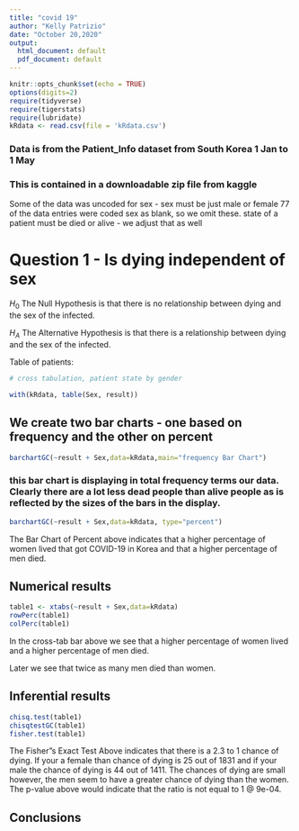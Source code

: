 ```yaml
---
title: "covid 19"
author: "Kelly Patrizio"
date: "October 20,2020"
output:
  html_document: default
  pdf_document: default
---
```


```r
knitr::opts_chunk$set(echo = TRUE)
options(digits=2)
require(tidyverse)
require(tigerstats)
require(lubridate)
kRdata <- read.csv(file = 'kRdata.csv')
```
### Data is from the Patient_Info dataset from South Korea 1 Jan to 1 May 
### This is contained in a downloadable zip file from kaggle

Some of the data was uncoded for sex - sex must be just male or female
77 of the data entries were coded sex  as blank, so we omit these.
state of a patient must be died or alive - we adjust that as well   
  
# Question 1 - Is dying independent of sex
$H_0$ The Null Hypothesis is that there is no relationship between dying and the sex of the infected.  

$H_A$ The Alternative Hypothesis is that there is a relationship between dying and the sex of the infected.  

Table of patients:
```r

# cross tabulation, patient state by gender

with(kRdata, table(Sex, result))

```

## We create two bar charts - one based on frequency and the other on percent

```r
barchartGC(~result + Sex,data=kRdata,main="frequency Bar Chart")
```

  
### this bar chart is displaying in total frequency terms our data.  Clearly there are a lot less dead people than alive people as is reflected by the sizes of the bars in the display. 

```r
barchartGC(~result + Sex,data=kRdata, type="percent")

```

The Bar Chart of Percent above indicates that a higher percentage of women lived that got COVID-19 in Korea and that a higher percentage of men died.  

## Numerical results

```r
table1 <- xtabs(~result + Sex,data=kRdata)
rowPerc(table1)
colPerc(table1)
```

In the cross-tab bar above we see that a higher percentage of women lived and a higher percentage of men died.  

Later we see that twice as many men died than women.   

## Inferential results 

```r
chisq.test(table1)
chisqtestGC(table1)
fisher.test(table1)
```

The Fisher"s Exact Test Above indicates that there is a 2.3 to 1 chance of dying.  If your a female than chance of dying is 25 out of 1831 and if your male the chance of dying is 44 out of 1411.  The chances of dying are small however, the men seem to have a greater chance of dying than the women. The p-value above would indicate that the ratio is not equal to 1 @ 9e-04.  

## Conclusions
 
